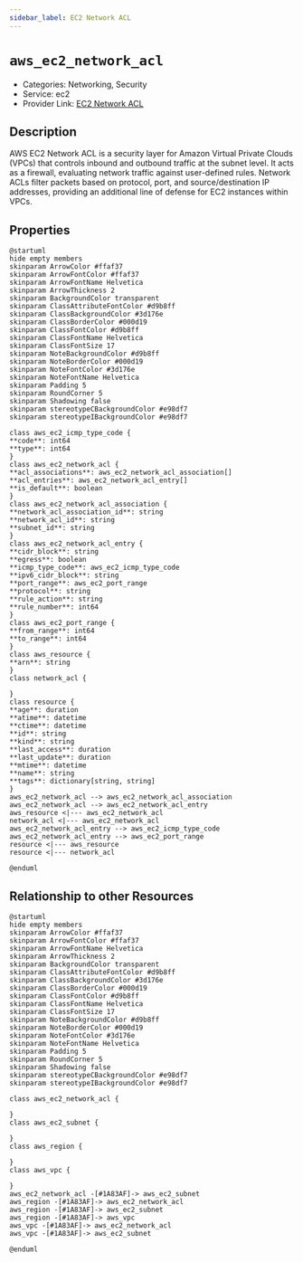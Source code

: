```yaml
---
sidebar_label: EC2 Network ACL
---
```


# `aws_ec2_network_acl`

- Categories: Networking, Security
- Service: ec2
- Provider Link: [EC2 Network ACL](https://docs.aws.amazon.com/vpc/latest/userguide/vpc-network-acls.html)

## Description
AWS EC2 Network ACL is a security layer for Amazon Virtual Private Clouds (VPCs) that controls inbound and outbound traffic at the subnet level. It acts as a firewall, evaluating network traffic against user-defined rules. Network ACLs filter packets based on protocol, port, and source/destination IP addresses, providing an additional line of defense for EC2 instances within VPCs.

## Properties
<ZoomPanPinch>

```kroki imgType="plantuml" imgAlt="Diagram of EC2 Network ACL data model"
@startuml
hide empty members
skinparam ArrowColor #ffaf37
skinparam ArrowFontColor #ffaf37
skinparam ArrowFontName Helvetica
skinparam ArrowThickness 2
skinparam BackgroundColor transparent
skinparam ClassAttributeFontColor #d9b8ff
skinparam ClassBackgroundColor #3d176e
skinparam ClassBorderColor #000d19
skinparam ClassFontColor #d9b8ff
skinparam ClassFontName Helvetica
skinparam ClassFontSize 17
skinparam NoteBackgroundColor #d9b8ff
skinparam NoteBorderColor #000d19
skinparam NoteFontColor #3d176e
skinparam NoteFontName Helvetica
skinparam Padding 5
skinparam RoundCorner 5
skinparam Shadowing false
skinparam stereotypeCBackgroundColor #e98df7
skinparam stereotypeIBackgroundColor #e98df7

class aws_ec2_icmp_type_code {
**code**: int64
**type**: int64
}
class aws_ec2_network_acl {
**acl_associations**: aws_ec2_network_acl_association[]
**acl_entries**: aws_ec2_network_acl_entry[]
**is_default**: boolean
}
class aws_ec2_network_acl_association {
**network_acl_association_id**: string
**network_acl_id**: string
**subnet_id**: string
}
class aws_ec2_network_acl_entry {
**cidr_block**: string
**egress**: boolean
**icmp_type_code**: aws_ec2_icmp_type_code
**ipv6_cidr_block**: string
**port_range**: aws_ec2_port_range
**protocol**: string
**rule_action**: string
**rule_number**: int64
}
class aws_ec2_port_range {
**from_range**: int64
**to_range**: int64
}
class aws_resource {
**arn**: string
}
class network_acl {

}
class resource {
**age**: duration
**atime**: datetime
**ctime**: datetime
**id**: string
**kind**: string
**last_access**: duration
**last_update**: duration
**mtime**: datetime
**name**: string
**tags**: dictionary[string, string]
}
aws_ec2_network_acl --> aws_ec2_network_acl_association
aws_ec2_network_acl --> aws_ec2_network_acl_entry
aws_resource <|--- aws_ec2_network_acl
network_acl <|--- aws_ec2_network_acl
aws_ec2_network_acl_entry --> aws_ec2_icmp_type_code
aws_ec2_network_acl_entry --> aws_ec2_port_range
resource <|--- aws_resource
resource <|--- network_acl

@enduml
```

</ZoomPanPinch>


## Relationship to other Resources
<ZoomPanPinch>

```kroki imgType="plantuml" imgAlt="Diagram of EC2 Network ACL resource relationships"
@startuml
hide empty members
skinparam ArrowColor #ffaf37
skinparam ArrowFontColor #ffaf37
skinparam ArrowFontName Helvetica
skinparam ArrowThickness 2
skinparam BackgroundColor transparent
skinparam ClassAttributeFontColor #d9b8ff
skinparam ClassBackgroundColor #3d176e
skinparam ClassBorderColor #000d19
skinparam ClassFontColor #d9b8ff
skinparam ClassFontName Helvetica
skinparam ClassFontSize 17
skinparam NoteBackgroundColor #d9b8ff
skinparam NoteBorderColor #000d19
skinparam NoteFontColor #3d176e
skinparam NoteFontName Helvetica
skinparam Padding 5
skinparam RoundCorner 5
skinparam Shadowing false
skinparam stereotypeCBackgroundColor #e98df7
skinparam stereotypeIBackgroundColor #e98df7

class aws_ec2_network_acl {

}
class aws_ec2_subnet {

}
class aws_region {

}
class aws_vpc {

}
aws_ec2_network_acl -[#1A83AF]-> aws_ec2_subnet
aws_region -[#1A83AF]-> aws_ec2_network_acl
aws_region -[#1A83AF]-> aws_ec2_subnet
aws_region -[#1A83AF]-> aws_vpc
aws_vpc -[#1A83AF]-> aws_ec2_network_acl
aws_vpc -[#1A83AF]-> aws_ec2_subnet

@enduml
```

</ZoomPanPinch>




